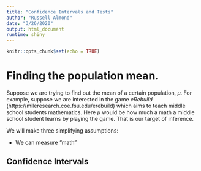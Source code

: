 ---
title: "Confidence Intervals and Tests"
author: "Russell Almond"
date: "3/26/2020"
output: html_document
runtime: shiny
---

```{r setup, include=FALSE}
knitr::opts_chunk$set(echo = TRUE)
```

# Finding the population mean.

Suppose we are trying to find out the mean of a certain population, $\mu$.  For example, suppose we are interested in the game _eRebuild_ (https://mileresearch.coe.fsu.edu/erebuild) which aims to teach middle school students mathematics.  Here $\mu$ would be how much a math a middle school student learns by playing the game.  That is our target of inference.

We will make three simplifying assumptions:

* We can measure "math"

## Confidence Intervals